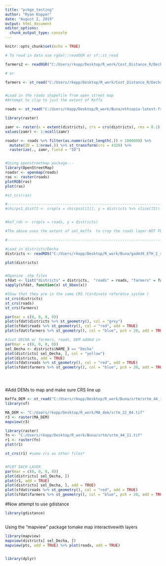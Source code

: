```yaml
---
title: "pckge_testing"
author: "Ryan Kopper"
date: "August 2, 2019"
output: html_document
editor_options: 
  chunk_output_type: console
---
```


```r
knitr::opts_chunk$set(echo = TRUE)

# To read in data use rgdal::readOGR or sf::st_read

farmers2 <- readOGR("C:/Users/rkopp/Desktop/R_work/Cost_Distance_R/Decha_Transect_Points/Decha_Transect_Points.shp")

# or

farmers <- st_read("C:/Users/rkopp/Desktop/R_work/Cost_Distance_R/Decha_Transect_Points/Decha_Transect_Points.shp")



```



```r
#Load in the roads shapefile from open street map
#Attempt to clip to just the extent of Keffa

roads <- st_read("C:/Users/rkopp/Desktop/R_work/Buna/ethiopia-latest-free_OS/gis_osm_roads_free_1.shp")

library(raster)

zamr <- raster(x = extent(districts), crs = crs(districts), res = 0.1)
values(zamr) <- 1:ncell(zamr)

roadsr <- roads %>% filter(as.numeric(st_length(.)) > 1000000) %>% 
  mutate(ID = 1:nrow(.)) %>% st_transform(crs = 4326) %>% 
  rasterize(., zamr, field = "ID")


#Using openstreetmap package---
library(OpenStreetMap)
roadsr <- openmap(roads)
ras <- raster(roads)
plotRGB(ras)
plot(ras)

#st_crs(ras)

#-----------------------------------------------------------------------------
#chirps1_dist72 <- crop(x = chirpsz[[1]], y = districts %>% slice(72))


#kef_rds <- crop(x = roads, y = districts)

#The above uses the extent of sel_keffa  to crop the roads layer-NOT FUNCTIONING

#------------------------------------------------------------------------------

#Load in districts/Decha
districts <- readRDS("C:/Users/rkopp/Desktop/R_work/Buna/gadm36_ETH_2_sp.rds")

plot(districts)


#Oganize .shp files
sfdat <- list("districts" = districts,  "roads" = roads, "farmers" = farmers)
sapply(sfdat, function(x) st_bbox(x))

#Show that they are in the same CRS (Cordinate reference system )
st_crs(districts)
st_crs(roads)
st_crs(farmers)

par(mar = c(0, 0, 0, 0))
plot(sfdat$districts %>% st_geometry(), col = "grey")
plot(sfdat$roads %>% st_geometry(), col = "red", add = TRUE)
plot(sfdat$farmers %>% st_geometry(), col = "blue", pch = 20, add = TRUE)

#Just DECHA w/ farmers, roads, DEM added in
par(mar = c(0, 0, 0, 0))
sel_Decha <- districts$NAME_3 == "Decha"
plot(districts[ sel_Decha, ], col = "yellow")
plot(districts, add = TRUE)
plot(sfdat$roads %>% st_geometry(), col = "red", add = TRUE)
plot(sfdat$farmers %>% st_geometry(), col = "blue", pch = 20, add = TRUE)





```


#Add DEMs to map and make sure CRS line up
```r

Keffa_DEM <- st_read("C:/Users/rkopp/Desktop/R_work/Buna/srtm/srtm_44_11.tif")
library(sf)

MA_DEM <- "C:/Users/rkopp/Desktop/R_work/MA_dem/srtm_22_04.tif"
r3 <- raster(MA_DEM)
mapview(r3)

library(raster)
fn <- "C:/Users/rkopp/Desktop/R_work/Buna/srtm/srtm_44_11.tif"
r1 <- raster(fn)
plot(r1)

st_crs(r1) #same crs as other files*


#PLOT EACH LAYER
par(mar = c(0, 0, 0, 0))
plot(districts[ sel_Decha, ])
plot(r1, add = TRUE)
plot(districts[ sel_Decha, ], add = TRUE)
plot(sfdat$roads %>% st_geometry(), col = "red", add = TRUE)
plot(sfdat$farmers %>% st_geometry(), col = "blue", pch = 20, add = TRUE)

```


#Now attempt to use gdistance
```r
library(gdistance)



```

Using the "mapview" package tomake map interactivewith layers
```r

library(mapview)
mapview(districts[ sel_Decha, ])
mapview(pts, add = TRUE) %>% plot(roads, add = TRUE)


library(dplyr)


```



